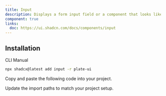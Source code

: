 ```yaml
---
title: Input
description: Displays a form input field or a component that looks like an input field.
component: true
links:
  doc: https://ui.shadcn.com/docs/components/input
---
```


## Installation

<Tabs defaultValue="cli">

<TabsList>
<TabsTrigger value="cli">CLI</TabsTrigger>
<TabsTrigger value="manual">Manual</TabsTrigger>
</TabsList>
<TabsContent value="cli">

```bash
npx shadcx@latest add input -r plate-ui
```

</TabsContent>

<TabsContent value="manual">

<Steps>

<Step>

Copy and paste the following code into your project.

</Step>

<ComponentSource name="input" />

<Step>

Update the import paths to match your project setup.

</Step>

</Steps>

</TabsContent>

</Tabs>
